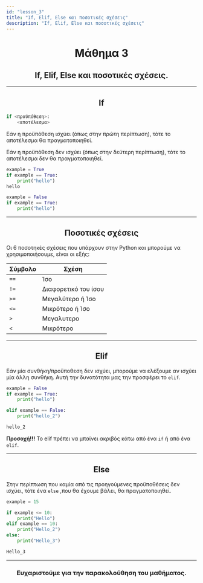 ```yaml
---
id: "lesson_3"
title: "If, Elif, Else και ποσοτικές σχέσεις"
description: "If, Elif, Else και ποσοτικές σχέσεις"
---
```


<h1 style="text-align: center;"> Μάθημα 3 </h1>

<h2 style="text-align: center;"> If, Elif, Else και ποσοτικές σχέσεις.</h2>

---

<h2 style="text-align: center;">If</h2>

```python
if <προϋπόθεση>:
    <αποτέλεσμα>
```

Εάν η προϋπόθεση ισχύει (όπως στην πρώτη περίπτωση), τότε το αποτέλεσμα θα πραγματοποιηθεί. 

Εάν η προϋπόθεση δεν ισχύει (όπως στην δεύτερη περίπτωση), τότε το αποτέλεσμα δεν θα πραγματοποιηθεί. 

```python
example = True
if example == True:
    print("hello")
hello

example = False
if example == True:
    print("hello")
```

---

<h2 style="text-align: center;"> Ποσοτικές σχέσεις </h2>

Οι 6 ποσοτηκές σχέσεις που υπάρχουν στην Python και μπορούμε να χρησιμοποιήσουμε, είναι οι εξής:

| Σύμβολο | Σχέση                |
|---------|----------------------|
| `==`    | Ίσο                  |
| `!=`    | Διαφορετικό του ίσου |
| `>=`    | Μεγαλύτερο ή Ίσο     |
| `<=`    | Μικρότερο ή Ίσο      |
| `>`     | Μεγαλυτερο           |
| `<`     | Μικρότερο            |

---

<h2 style="text-align: center;">Elif</h2>

Εάν μία συνθήκη/προϋποθεση δεν ισχύει, μπορούμε να ελέξουμε αν ισχύει μία άλλη συνθήκη.
Αυτή την δυνατότητα μας την προσφέρει το ```elif```.

```python
example = False
if example == True:
    print("hello")

elif example == False:
    print("hello_2")

hello_2

```
**Προσοχή!!!** Το elif πρέπει να μπαίνει ακριβός κάτω από ένα ```if``` ή από ένα ```elif```. 

---

<h2 style="text-align: center;"> Else </h2>

Στην περίπτωση που καμία από τις προηγούμενες προϋποθέσεις δεν ισχύει, τότε ένα ```else``` ,που θα έχουμε βάλει, θα πραγματοποιηθεί.

```python
example = 15

if example <= 10:
    print("Hello")
elif example == 10:
    print("Hello_2")
else:
    print("Hello_3")

Hello_3
```

---

<h3 style="text-align: center;"> Ευχαριστούμε για την παρακολούθηση του μαθήματος. </h3>
